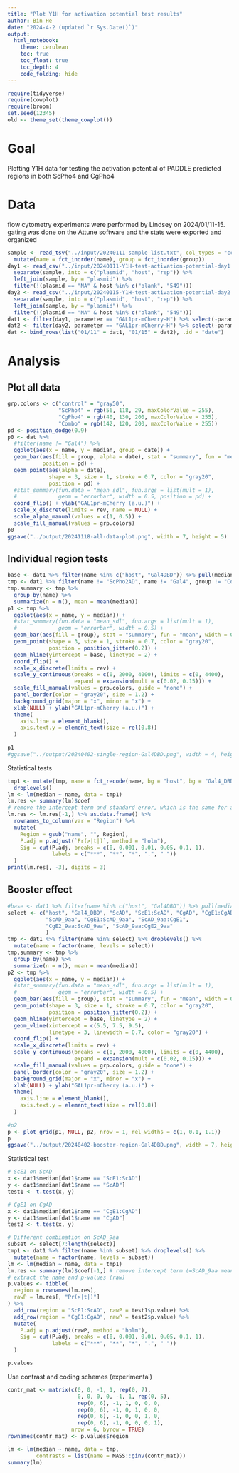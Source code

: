 ```yaml
---
title: "Plot Y1H for activation potential test results"
author: Bin He
date: "2024-4-2 (updated `r Sys.Date()`)"
output:
  html_notebook:
    theme: cerulean
    toc: true
    toc_float: true
    toc_depth: 4
    code_folding: hide
---
```


```r
require(tidyverse)
require(cowplot)
require(broom)
set.seed(12345)
old <- theme_set(theme_cowplot())
```

# Goal

Plotting Y1H data for testing the activation potential of PADDLE predicted regions in both ScPho4 and CgPho4

# Data

flow cytometry experiments were performed by Lindsey on 2024/01/11-15. gating was done on the Attune software and the stats were exported and organized

```r
sample <- read_tsv("../input/20240111-sample-list.txt", col_types = "cc", na = character()) %>% 
  mutate(name = fct_inorder(name), group = fct_inorder(group))
day1 <- read_csv("../input/20240111-Y1H-test-activation-potential-day1.csv") %>% 
  separate(sample, into = c("plasmid", "host", "rep")) %>% 
  left_join(sample, by = "plasmid") %>% 
  filter(!(plasmid == "NA" & host %in% c("blank", "549")))
day2 <- read_csv("../input/20240115-Y1H-test-activation-potential-day2.csv") %>% 
  separate(sample, into = c("plasmid", "host", "rep")) %>% 
  left_join(sample, by = "plasmid") %>% 
  filter(!(plasmid == "NA" & host %in% c("blank", "549")))
dat1 <- filter(day1, parameter == "GAL1pr-mCherry-H") %>% select(-parameter)
dat2 <- filter(day2, parameter == "GAL1pr-mCherry-H") %>% select(-parameter)
dat <- bind_rows(list("01/11" = dat1, "01/15" = dat2), .id = "date")
```

# Analysis

## Plot all data
```r
grp.colors <- c("control" = "gray50", 
                "ScPho4" = rgb(56, 118, 29, maxColorValue = 255), 
                "CgPho4" = rgb(40, 130, 200, maxColorValue = 255),
                "Combo" = rgb(142, 120, 200, maxColorValue = 255))
pd <- position_dodge(0.9)
p0 <- dat %>% 
  #filter(name != "Gal4") %>% 
  ggplot(aes(x = name, y = median, group = date)) +
  geom_bar(aes(fill = group, alpha = date), stat = "summary", fun = "mean",
           position = pd) +
  geom_point(aes(alpha = date),
             shape = 3, size = 1, stroke = 0.7, color = "gray20", 
             position = pd) +
  #stat_summary(fun.data = "mean_sdl", fun.args = list(mult = 1), 
  #             geom = "errorbar", width = 0.5, position = pd) +
  coord_flip() + ylab("GAL1pr-mCherry (a.u.)") +
  scale_x_discrete(limits = rev, name = NULL) +
  scale_alpha_manual(values = c(1, 0.5)) +
  scale_fill_manual(values = grp.colors)
p0
ggsave("../output/20241118-all-data-plot.png", width = 7, height = 5)
```

## Individual region tests
```r
base <- dat1 %>% filter(name %in% c("host", "Gal4DBD")) %>% pull(median) %>% mean()
tmp <- dat1 %>% filter(name != "ScPho2AD", name != "Gal4", group != "Combo")
tmp.summary <- tmp %>% 
  group_by(name) %>% 
  summarize(n = n(), mean = mean(median))
p1 <- tmp %>% 
  ggplot(aes(x = name, y = median)) +
  #stat_summary(fun.data = "mean_sdl", fun.args = list(mult = 1), 
  #             geom = "errorbar", width = 0.5) +
  geom_bar(aes(fill = group), stat = "summary", fun = "mean", width = 0.8) +
  geom_point(shape = 3, size = 1, stroke = 0.7, color = "gray20", 
             position = position_jitter(0.2)) +
  geom_hline(yintercept = base, linetype = 2) +
  coord_flip() + 
  scale_x_discrete(limits = rev) +
  scale_y_continuous(breaks = c(0, 2000, 4000), limits = c(0, 4400),
                     expand = expansion(mult = c(0.02, 0.15))) +
  scale_fill_manual(values = grp.colors, guide = "none") +
  panel_border(color = "gray20", size = 1.2) + 
  background_grid(major = "x", minor = "x") + 
  xlab(NULL) + ylab("GAL1pr-mCherry (a.u.)") +
  theme(
    axis.line = element_blank(),
    axis.text.y = element_text(size = rel(0.8))
  )
  
p1
#ggsave("../output/20240402-single-region-Gal4DBD.png", width = 4, height = 3.8)
```
Statistical tests
```r
tmp1 <- mutate(tmp, name = fct_recode(name, bg = "host", bg = "Gal4_DBD")) %>% 
  droplevels()
lm <- lm(median ~ name, data = tmp1)
lm.res <- summary(lm)$coef
# remove the intercept term and standard error, which is the same for all levels
lm.res <- lm.res[-1,] %>% as.data.frame() %>% 
  rownames_to_column(var = "Region") %>% 
  mutate(
    Region = gsub("name", "", Region),
    P.adj = p.adjust(`Pr(>|t|)`, method = "holm"),
    Sig = cut(P.adj, breaks = c(0, 0.001, 0.01, 0.05, 0.1, 1),
              labels = c("***", "**", "*", ".", " "))
  )
print(lm.res[, -3], digits = 3)
```

## Booster effect
```r
#base <- dat1 %>% filter(name %in% c("host", "Gal4DBD")) %>% pull(median) %>% mean()
select <- c("host", "Gal4_DBD", "ScAD", "ScE1:ScAD", "CgAD", "CgE1:CgAD", 
            "ScAD_9aa", "CgE1:ScAD_9aa", "ScAD_9aa:CgE1",
            "CgE2_9aa:ScAD_9aa", "ScAD_9aa:CgE2_9aa"
            )
tmp <- dat1 %>% filter(name %in% select) %>% droplevels() %>% 
  mutate(name = factor(name, levels = select))
tmp.summary <- tmp %>% 
  group_by(name) %>% 
  summarize(n = n(), mean = mean(median))
p2 <- tmp %>% 
  ggplot(aes(x = name, y = median)) +
  #stat_summary(fun.data = "mean_sdl", fun.args = list(mult = 1), 
  #             geom = "errorbar", width = 0.5) +
  geom_bar(aes(fill = group), stat = "summary", fun = "mean", width = 0.8) +
  geom_point(shape = 3, size = 1, stroke = 0.7, color = "gray20", 
             position = position_jitter(0.2)) +
  geom_hline(yintercept = base, linetype = 2) +
  geom_vline(xintercept = c(5.5, 7.5, 9.5),
             linetype = 3, linewidth = 0.7, color = "gray20") +
  coord_flip() + 
  scale_x_discrete(limits = rev) +
  scale_y_continuous(breaks = c(0, 2000, 4000), limits = c(0, 4400),
                     expand = expansion(mult = c(0.02, 0.15))) +
  scale_fill_manual(values = grp.colors, guide = "none") +
  panel_border(color = "gray20", size = 1.2) + 
  background_grid(major = "x", minor = "x") + 
  xlab(NULL) + ylab("GAL1pr-mCherry (a.u.)") +
  theme(
    axis.line = element_blank(),
    axis.text.y = element_text(size = rel(0.8))
  )
  
#p2
p <- plot_grid(p1, NULL, p2, nrow = 1, rel_widths = c(1, 0.1, 1.1))
p
ggsave("../output/20240402-booster-region-Gal4DBD.png", width = 7, height = 3.6)

```

Statistical test
```r
# ScE1 on ScAD
x <- dat1$median[dat1$name == "ScE1:ScAD"]
y <- dat1$median[dat1$name == "ScAD"]
test1 <- t.test(x, y) 

# CgE1 on CgAD
x <- dat1$median[dat1$name == "CgE1:CgAD"]
y <- dat1$median[dat1$name == "CgAD"]
test2 <- t.test(x, y)

# Different combination on ScAD_9aa
subset <- select[7:length(select)]
tmp1 <- dat1 %>% filter(name %in% subset) %>% droplevels() %>% 
  mutate(name = factor(name, levels = subset))
lm <- lm(median ~ name, data = tmp1)
lm.res <- summary(lm)$coef[-1,] # remove intercept term (=ScAD_9aa mean)
# extract the name and p-values (raw)
p.values <- tibble(
  region = rownames(lm.res),
  rawP = lm.res[, "Pr(>|t|)"]
) %>% 
  add_row(region = "ScE1:ScAD", rawP = test1$p.value) %>% 
  add_row(region = "CgE1:CgAD", rawP = test2$p.value) %>% 
  mutate(
    P.adj = p.adjust(rawP, method = "holm"),
    Sig = cut(P.adj, breaks = c(0, 0.001, 0.01, 0.05, 0.1, 1),
              labels = c("***", "**", "*", ".", " "))
  )

p.values
```


Use contrast and coding schemes (experimental)
```r
contr_mat <- matrix(c(0, 0, -1, 1, rep(0, 7),
                      0, 0, 0, 0, -1, 1, rep(0, 5),
                      rep(0, 6), -1, 1, 0, 0, 0,
                      rep(0, 6), -1, 0, 1, 0, 0,
                      rep(0, 6), -1, 0, 0, 1, 0,
                      rep(0, 6), -1, 0, 0, 0, 1),
                    nrow = 6, byrow = TRUE)
rownames(contr_mat) <- p.values$region

lm <- lm(median ~ name, data = tmp, 
         contrasts = list(name = MASS::ginv(contr_mat)))
summary(lm)
```

